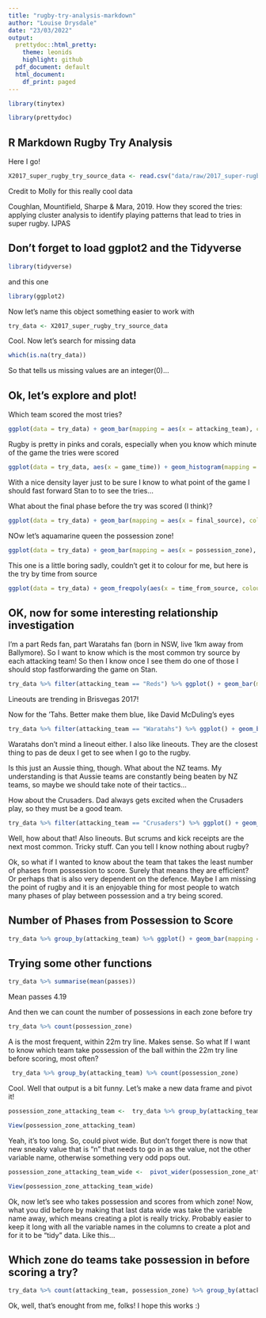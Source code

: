 ---
title: "rugby-try-analysis-markdown"
author: "Louise Drysdale"
date: "23/03/2022"
output:
  prettydoc::html_pretty:
    theme: leonids
    highlight: github
  pdf_document: default
  html_document:
    df_print: paged
---

```{r include=FALSE}
library(tinytex)
```
```{r include=FALSE}
library(prettydoc)
```


## R Markdown Rugby Try Analysis

Here I go! 

```{r read in rubgy-try-analysis file}
X2017_super_rugby_try_source_data <- read.csv("data/raw/2017_super-rugby_try-source-data.csv")
```

Credit to Molly for this really cool data 

Coughlan, Mountifield, Sharpe & Mara, 2019. How they scored the tries: applying cluster analysis to identify playing patterns that lead to tries in super rugby. IJPAS

## Don't forget to load ggplot2 and the Tidyverse


```{r load tidyverse }
library(tidyverse)
```

and this one

```{r load ggplot2}
library(ggplot2)
```


Now let's name this object something easier to work with

```{r load try data}
try_data <- X2017_super_rugby_try_source_data
```

Cool. Now let's search for missing data

```{r find missing values}
which(is.na(try_data))
```

So that tells us missing values are an integer(0)...

## Ok, let's explore and plot!

Which team scored the most tries?

```{r tries per attacking team}
ggplot(data = try_data) + geom_bar(mapping = aes(x = attacking_team), colour = "deeppink4", fill = "deeppink2") + theme(axis.text = element_text(angle = 45))
```

Rugby is pretty in pinks and corals, especially when you know which minute of the game the tries were scored

```{r tries by game time}
ggplot(data = try_data, aes(x = game_time)) + geom_histogram(mapping = aes(y = ..density..), binwidth = 2, fill = "coral1", colour = "coral4") + geom_density(alpha = 0.3, fill = "cornflowerblue")
```

With a nice density layer just to be sure I know to what point of the game I should fast forward Stan to to see the tries... 


What about the final phase before the try was scored (I think)?

```{r final source}
ggplot(data = try_data) + geom_bar(mapping = aes(x = final_source), colour = "deeppink4", fill = "deeppink2") + theme(axis.text = element_text(angle = 45))
```
NOw let's aquamarine queen the possession zone!

```{r}
ggplot(data = try_data) + geom_bar(mapping = aes(x = possession_zone), colour = "aquamarine3", fill = "aquamarine4")
```
This one is a little boring sadly, couldn't get it to colour for me, but here is the try by time from source

```{r}
ggplot(data = try_data) + geom_freqpoly(aes(x = time_from_source, colour = try_no))
```

## OK, now for some interesting relationship investigation

I'm a part Reds fan, part Waratahs fan (born in NSW, live 1km away from Ballymore). So I want to know which is the most common try source by each attacking team! So then I know once I see them do one of those I should stop fastforwarding the game on Stan.

```{r}
try_data %>% filter(attacking_team == "Reds") %>% ggplot() + geom_bar(mapping = aes(x = try_source), fill = "darkred")
```

Lineouts are trending in Brisvegas 2017!

Now for the 'Tahs. Better make them blue, like David McDuling's eyes

```{r}
try_data %>% filter(attacking_team == "Waratahs") %>% ggplot() + geom_bar(mapping = aes(x = try_source), fill = "deepskyblue")
```

Waratahs don't mind a lineout either. I also like lineouts. They are the closest thing to pas de deux I get to see when I go to the rugby. 

Is this just an Aussie thing, though. What about the NZ teams. My understanding is that Aussie teams are constantly being beaten by NZ teams, so maybe we should take note of their tactics...

How about the Crusaders. Dad always gets excited when the Crusaders play, so they must be a good team. 

```{r}
try_data %>% filter(attacking_team == "Crusaders") %>% ggplot() + geom_bar(mapping = aes(x = try_source), fill = "red", colour = "black")
```

Well, how about that! Also lineouts. But scrums and kick receipts are the next most common. Tricky stuff. Can you tell I know nothing about rugby?

Ok, so what if I wanted to know about the team that takes the least number of phases from possession to score. Surely that means they are efficient? Or perhaps that is also very dependent on the defence. Maybe I am missing the point of rugby and it is an enjoyable thing for most people to watch many phases of play between possession and a try being scored.  

## Number of Phases from Possession to Score

```{r}
try_data %>% group_by(attacking_team) %>% ggplot() + geom_bar(mapping = aes(x = attacking_team), fill = "brown3") + theme(axis.text = element_text(angle = 45))
```

## Trying some other functions

```{r mean passes test}
try_data %>% summarise(mean(passes))
```

Mean passes 4.19

And then we can count the number of possessions in each zone before try

```{r}
try_data %>% count(possession_zone)
```

A is the most frequent, within 22m try line. Makes sense. So what If I want to know which team take possession of the ball within the 22m try line before scoring, most often? 

```{r group and count}
 try_data %>% group_by(attacking_team) %>% count(possession_zone)
```

Cool. Well that output is a bit funny. Let's make a new data frame and pivot it!

```{r which team is taking possession and where}
possession_zone_attacking_team <-  try_data %>% group_by(attacking_team) %>% count(possession_zone)
```

```{r new dataframe}
View(possession_zone_attacking_team)
```

Yeah, it's too long. So, could pivot wide. But don't forget there is now that new sneaky value that is "n" that needs to go in as the value, not the other variable name, otherwise something very odd pops out. 

```{r pivot wide}
possession_zone_attacking_team_wide <-  pivot_wider(possession_zone_attacking_team, names_from = "possession_zone", values_from = "n")
```

```{r}
View(possession_zone_attacking_team_wide)
```


Ok, now let's see who takes possession and scores from which zone! Now, what you did before by making that last data wide was take the variable name away, which means creating a plot is really tricky. Probably easier to keep it long with all the variable names in the columns to create a plot and for it to be "tidy" data. Like this...

## Which zone do teams take possession in before scoring a try?

```{r}
try_data %>% count(attacking_team, possession_zone) %>% group_by(attacking_team) %>% mutate(prop = round(prop.table(n),1)) %>% ggplot() + geom_bar(mapping = aes(x = attacking_team, y = prop, fill = possession_zone), stat= "identity") + theme(axis.text = element_text(angle = 45))
```
Ok, well, that's enought from me, folks! I hope this works :)


